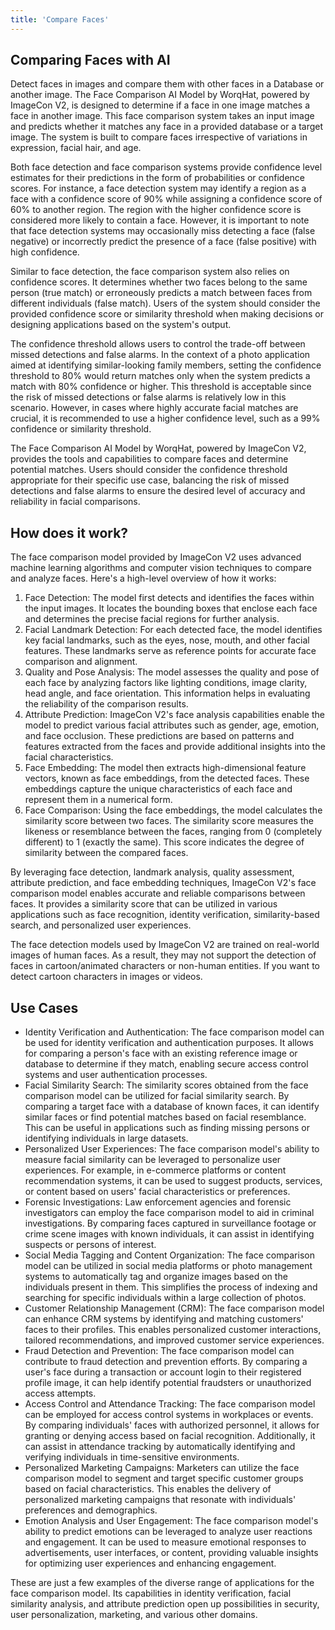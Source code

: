 ```yaml
---
title: 'Compare Faces'
---
```


## Comparing Faces with AI

Detect faces in images and compare them with other faces in a Database or another image.
The Face Comparison AI Model by WorqHat, powered by ImageCon V2, is designed to determine if a face in one image matches a face in another image. This face comparison system takes an input image and predicts whether it matches any face in a provided database or a target image. The
system is built to compare faces irrespective of variations in expression, facial hair, and age.

Both face detection and face comparison systems provide confidence level estimates for their predictions in the form of probabilities or confidence scores. For instance, a face detection system may identify a region as a face with a confidence score of 90% while assigning a confidence score of 60% to another region. The region with the higher confidence score is considered more likely to contain a face. However, it is important to note that face detection systems may occasionally miss detecting a face (false negative) or incorrectly predict the presence of a face (false positive) with high confidence.

Similar to face detection, the face comparison system also relies on confidence scores. It determines whether two faces belong to the same person (true match) or erroneously predicts a match between faces from different individuals (false match). Users of the system should consider the provided confidence score or similarity threshold when making decisions or designing applications based on the system's output.

The confidence threshold allows users to control the trade-off between missed detections and false alarms. In the context of a photo application aimed at identifying similar-looking family members, setting the confidence threshold to 80% would return matches only when the system predicts a match with 80% confidence or higher. This threshold is acceptable since the risk of missed detections or false alarms is relatively low in this scenario. However, in cases where highly accurate facial matches are crucial, it is recommended to use a higher confidence level, such as a 99% confidence or similarity threshold.

The Face Comparison AI Model by WorqHat, powered by ImageCon V2, provides the tools and capabilities to compare faces and determine potential matches. Users should consider the confidence threshold appropriate for their specific use case, balancing the risk of missed detections and false alarms to ensure the desired level of accuracy and reliability in facial comparisons.

## How does it work?

The face comparison model provided by ImageCon V2 uses advanced machine learning algorithms and computer vision techniques to compare and analyze faces. Here's a high-level overview of how it works:
1. Face Detection: The model first detects and identifies the faces within the input images. It locates the bounding boxes that enclose each face and determines the precise facial regions for further analysis.
2. Facial Landmark Detection: For each detected face, the model identifies key facial landmarks, such as the eyes, nose, mouth, and other facial features. These landmarks serve as reference points for accurate face comparison and alignment.
3. Quality and Pose Analysis: The model assesses the quality and pose of each face by analyzing factors like lighting conditions, image clarity, head angle, and face orientation. This information helps in evaluating the reliability of the comparison results.
4. Attribute Prediction: ImageCon V2's face analysis capabilities enable the model to predict various facial attributes such as gender, age, emotion, and face occlusion. These predictions are based on patterns and features extracted from the faces and provide additional insights into the facial characteristics.
5. Face Embedding: The model then extracts high-dimensional feature vectors, known as face embeddings, from the detected faces. These embeddings capture the unique characteristics of each face and represent them in a numerical form.
6. Face Comparison: Using the face embeddings, the model calculates the similarity score between two faces. The similarity score measures the likeness or resemblance between the faces, ranging from 0 (completely different) to 1 (exactly the same). This score indicates the degree of similarity between the compared faces.

By leveraging face detection, landmark analysis, quality assessment, attribute prediction, and face embedding techniques, ImageCon V2's face comparison model enables accurate and reliable comparisons between faces. It provides a similarity score that can be utilized in various applications such as face recognition, identity verification, similarity-based search, and personalized user experiences.

<Note>
The face detection models used by ImageCon V2 are trained on real-world images of human faces. As a result, they may not support the detection of faces in cartoon/animated characters or non-human entities. If you want to detect cartoon characters in images or videos.
</Note>

## Use Cases
* Identity Verification and Authentication: The face comparison model can be used for identity verification and authentication purposes. It allows for comparing a person's face with an existing reference image or database to determine if they match, enabling secure access control systems and user authentication processes.
* Facial Similarity Search: The similarity scores obtained from the face comparison model can be utilized for facial similarity search. By comparing a target face with a database of known faces, it can identify similar faces or find potential matches based on facial resemblance. This can be useful in applications such as finding missing persons or identifying individuals in large datasets.
* Personalized User Experiences: The face comparison model's ability to measure facial similarity can be leveraged to personalize user experiences. For example, in e-commerce platforms or content recommendation systems, it can be used to suggest products, services, or content based on users' facial characteristics or preferences.
* Forensic Investigations: Law enforcement agencies and forensic investigators can employ the face comparison model to aid in criminal investigations. By comparing faces captured in surveillance footage or crime scene images with known individuals, it can assist in identifying suspects or persons of interest.
* Social Media Tagging and Content Organization: The face comparison model can be utilized in social media platforms or photo management systems to automatically tag and organize images based on the individuals present in them. This simplifies the process of indexing and searching for specific individuals within a large collection of photos.
* Customer Relationship Management (CRM): The face comparison model can enhance CRM systems by identifying and matching customers' faces to their profiles. This enables personalized customer interactions, tailored recommendations, and improved customer service experiences.
* Fraud Detection and Prevention: The face comparison model can contribute to fraud detection and prevention efforts. By comparing a user's face during a transaction or account login to their registered profile image, it can help identify potential fraudsters or unauthorized access attempts.
* Access Control and Attendance Tracking: The face comparison model can be employed for access control systems in workplaces or events. By comparing individuals' faces with authorized personnel, it allows for granting or denying access based on facial recognition. Additionally, it can assist in attendance tracking by automatically identifying and verifying individuals in time-sensitive environments.
* Personalized Marketing Campaigns: Marketers can utilize the face comparison model to segment and target specific customer groups based on facial characteristics. This enables the delivery of personalized marketing campaigns that resonate with individuals' preferences and demographics.
* Emotion Analysis and User Engagement: The face comparison model's ability to predict emotions can be leveraged to analyze user reactions and engagement. It can be used to measure emotional responses to advertisements, user interfaces, or content, providing valuable insights for optimizing user experiences and enhancing engagement.

These are just a few examples of the diverse range of applications for the face comparison model. Its capabilities in identity verification, facial similarity analysis, and attribute prediction open up possibilities in security, user personalization, marketing, and various other domains.



